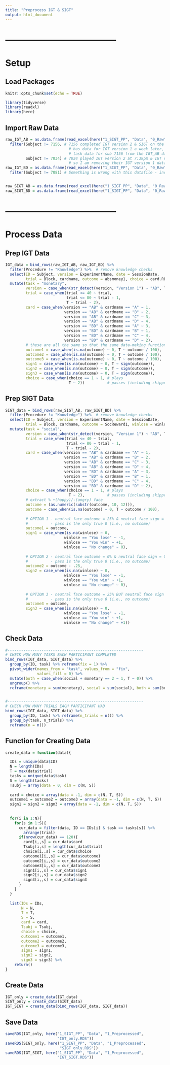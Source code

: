 ---
title: "Preprocess IGT & SIGT"
output: html_document
---


# --------------------------------------
# Setup
## Load Packages
```{r setup, include=FALSE}
knitr::opts_chunk$set(echo = TRUE)

library(tidyverse)
library(readxl)
library(here)
```


## Import Raw Data
```{r}
raw_IGT_AB = as.data.frame(read_excel(here("1_SIGT_PP", "Data", "0_Raw", "IGT_AB_Merged.xlsx"))) %>% 
  filter(Subject != 7156, # 7156 completed IGT version 2 & SIGT on the same day, but then 
                            # has data for IGT version 1 a week later, so I am deleting
                            # task data for sub 7156 from the IGT_AB dataframe (IGT version 1) 
         Subject != 7034) # 7034 played IGT version 2 at 7:39pm & IGT version 1 at 8:20pm,
                            # so I am removing their IGT version 1 data
raw_IGT_BD = as.data.frame(read_excel(here("1_SIGT_PP", "Data", "0_Raw", "IGT_BD_Merged.xlsx"))) %>% 
  filter(Subject != 7081) # Something is wrong with this datafile - incomplete and always played


raw_SIGT_AB = as.data.frame(read_excel(here("1_SIGT_PP", "Data", "0_Raw", "SIGT_AB_Merge_all.xlsx")))
raw_SIGT_BD = as.data.frame(read_excel(here("1_SIGT_PP", "Data", "0_Raw", "SIGT_BD_Merged_all.xlsx")))
```


# --------------------------------------
# Process Data
## Prep IGT Data
```{r}
IGT_data = bind_rows(raw_IGT_AB, raw_IGT_BD) %>% 
  filter(Procedure != "Knowledge") %>%  # remove knowledge checks
  select(ID = Subject, version = ExperimentName, date = SessionDate, 
         trial = Block, cardname, outcome = absmoney1, choice = card.RESP) %>% 
  mutate(task = "monetary",
         version = case_when(str_detect(version, "Version 1") ~ "AB", T ~ "BD"),
         trial = case_when(trial <= 40 ~ trial,
                           trial <= 80 ~ trial - 1,
                           T ~ trial - 2),
         card = case_when(version == "AB" & cardname == "A" ~ 1,
                          version == "AB" & cardname == "B" ~ 2,
                          version == "AB" & cardname == "C" ~ 3,
                          version == "AB" & cardname == "D" ~ 4,
                          version == "BD" & cardname == "A" ~ 3,
                          version == "BD" & cardname == "B" ~ 1,
                          version == "BD" & cardname == "C" ~ 4,
                          version == "BD" & cardname == "D" ~ 2),
         # these are all the same so that the same data-making function can be used
         outcome1 = case_when(is.na(outcome) ~ 0, T ~ outcome / 100),
         outcome2 = case_when(is.na(outcome) ~ 0, T ~ outcome / 100),
         outcome3 = case_when(is.na(outcome) ~ 0, T ~ outcome / 100),
         sign1 = case_when(is.na(outcome) ~ 0, T ~ sign(outcome)),
         sign2 = case_when(is.na(outcome) ~ 0, T ~ sign(outcome)),
         sign3 = case_when(is.na(outcome) ~ 0, T ~ sign(outcome)),
         choice = case_when(choice == 1 ~ 1, # plays
                            T ~ 2))          # passes (including skipped trials)
```


## Prep SIGT Data
```{r}
SIGT_data = bind_rows(raw_SIGT_AB, raw_SIGT_BD) %>% 
  filter(Procedure != "Knowledge") %>%  # remove knowledge checks
  select(ID = Subject, version = ExperimentName, date = SessionDate, 
         trial = Block, cardname, outcome = SocReward1, winlose = winlose1, choice = card.RESP) %>% 
  mutate(task = "social",
         version = case_when(str_detect(version, "Version 1") ~ "AB", T ~ "BD"),
         trial = case_when(trial <= 40 ~ trial,
                           trial <= 80 ~ trial - 1,
                           T ~ trial - 2),
         card = case_when(version == "AB" & cardname == "A" ~ 1,
                          version == "AB" & cardname == "B" ~ 2,
                          version == "AB" & cardname == "C" ~ 3,
                          version == "AB" & cardname == "D" ~ 4,
                          version == "BD" & cardname == "A" ~ 3,
                          version == "BD" & cardname == "B" ~ 1,
                          version == "BD" & cardname == "C" ~ 4,
                          version == "BD" & cardname == "D" ~ 2),
         choice = case_when(choice == 1 ~ 1, # plays
                            T ~ 2),          # passes (including skipped trials)
         # extract % +(happy)/-(angry) face
         outcome = (as.numeric(substr(outcome, 10, 12))),
         outcome = case_when(is.na(outcome) ~ 0, T ~ outcome / 100),
         
         # OPTION 1 - neutral face outcome = 25% & neutral face sign = 0
         #          - pass is the only true 0 (i.e., no outcome)
         outcome1 = outcome,
         sign1 = case_when(is.na(winlose) ~ 0, 
                          winlose == "You lose" ~ -1,
                          winlose == "You win" ~ +1,
                          winlose == "No change" ~ 0),
         
         # OPTION 2 - neutral face outcome = 0% & neutral face sign = 0
         #          - pass is the only true 0 (i.e., no outcome)
         outcome2 = outcome - .25,
         sign2 = case_when(is.na(winlose) ~ 0, 
                          winlose == "You lose" ~ -1,
                          winlose == "You win" ~ +1,
                          winlose == "No change" ~ 0),
         
         # OPTION 3 - neutral face outcome = 25% BUT neutral face sign = +1
         #          - pass is the only true 0 (i.e., no outcome)
         outcome3 = outcome,
         sign3 = case_when(is.na(winlose) ~ 0, 
                          winlose == "You lose" ~ -1,
                          winlose == "You win" ~ +1,
                          winlose == "No change" ~ +1))
```


## Check Data
```{r}
#------------------------------------------------------------
# CHECK HOW MANY TASKS EACH PARTICIPANT COMPLETED
bind_rows(IGT_data, SIGT_data) %>% 
  group_by(ID, task) %>% reframe(fix = 1) %>% 
  pivot_wider(names_from = "task", values_from = "fix",
              values_fill = 0) %>% 
  mutate(both = case_when(social + monetary == 2 ~ 1, T ~ 0)) %>%
  ungroup() %>% 
  reframe(monetary = sum(monetary), social = sum(social), both = sum(both))


#------------------------------------------------------------
# CHECK HOW MANY TRIALS EACH PARTICIPANT HAD
bind_rows(IGT_data, SIGT_data) %>% 
  group_by(ID, task) %>% reframe(n_trials = n()) %>% 
  group_by(task, n_trials) %>% 
  reframe(n = n())
```


## Function for Creating Data
```{r, eval = T}
create_data = function(data){

  IDs = unique(data$ID)
  N = length(IDs)
  T = max(data$trial)
  tasks = unique(data$task)
  S = length(tasks)
  Tsubj = array(data = 0, dim = c(N, S))
  
  card = choice = array(data = -1, dim = c(N, T, S))
  outcome1 = outcome2 = outcome3 = array(data = -1, dim = c(N, T, S))
  sign1 = sign2 = sign3 = array(data = -1, dim = c(N, T, S))
    
  
  for(i in 1:N){
    for(s in 1:S){
      cur_data = filter(data, ID == IDs[i] & task == tasks[s]) %>% 
        arrange(trial)
      if(nrow(cur_data) == 120){
        card[i,,s] = cur_data$card
        Tsubj[i,s] = length(cur_data$trial)
        choice[i,,s] = cur_data$choice
        outcome1[i,,s] = cur_data$outcome1
        outcome2[i,,s] = cur_data$outcome2
        outcome3[i,,s] = cur_data$outcome3
        sign1[i,,s] = cur_data$sign1
        sign2[i,,s] = cur_data$sign2
        sign3[i,,s] = cur_data$sign3
      }
    }
  }
  
  list(IDs = IDs,
       N = N,
       T = T,
       S = S,
       card = card,
       Tsubj = Tsubj,
       choice = choice,
       outcome1 = outcome1,
       outcome2 = outcome2,
       outcome3 = outcome3,
       sign1 = sign1,
       sign2 = sign2,
       sign3 = sign3) %>% 
    return()
}
```


## Create Data
```{r}
IGT_only = create_data(IGT_data)
SIGT_only = create_data(SIGT_data)
IGT_SIGT = create_data(bind_rows(IGT_data, SIGT_data))
```


## Save Data
```{r, eval = T}
saveRDS(IGT_only, here("1_SIGT_PP", "Data", "1_Preprocessed",
                       "IGT_only.RDS"))
saveRDS(SIGT_only, here("1_SIGT_PP", "Data", "1_Preprocessed",
                        "SIGT_only.RDS"))
saveRDS(IGT_SIGT, here("1_SIGT_PP", "Data", "1_Preprocessed",
                       "IGT_SIGT.RDS"))
```







